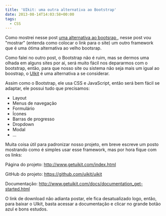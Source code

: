 ```yaml
---
title: 'UIkit: uma outra alternativa ao Bootstrap'
date: 2013-08-14T14:03:58+00:00
tags:
  - CSS
---
```


Como mostrei nesse post <a href="/dica-rapida-foundation-4-uma-alternativa-ao-bootsrap/" target="_blank">uma alternativa ao bootsrap </a>, nesse post vou "mostrar" (entenda como colocar o link para o site) um outro framework que é uma ótima alternativa ao velho bootsrap.

Como falei no outro post, o Bootstrap não é ruim, mas se dermos uma olhada em alguns sites por ai, será muito fácil nos depararmos com o bootstrap, então, para que nosso site ou sistema não seja mais um igual ao boostrap, o [UIkit][1] é uma alternativa a se considerar.

Assim como o Bootstrap, ele usa CSS e JavaScript, então será bem fácil se adaptar, ele possui tudo que precisamos:

- Layout
- Menus de navegação
- Formulário
- Ícones
- Barras de progresso
- Dropdown
- Modal
- ...

Muita coisa útil para padronizar nosso projeto, em breve escreve um posto mostrando como é simples usar esse framework, mas por hora fique com os links:

Página do projeto: <a href="http://www.getuikit.com/index.html" target="_blank">http://www.getuikit.com/index.html</a>

GitHub do projeto: <a href="https://github.com/uikit/uikit" target="_blank">https://github.com/uikit/uikit</a>

Documentação: <a href="http://www.getuikit.com/docs/documentation_get-started.html" target="_blank">http://www.getuikit.com/docs/documentation_get-started.html</a>

O link de download não adianta postar, ele fica desatualizado logo, então, para baixar o UIkit, basta acessar a documentação e clicar no grande botão azul e bons estudos.

[1]: http://www.getuikit.com/index.html

